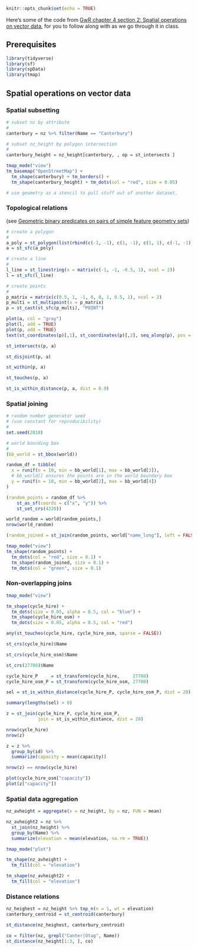 ```r
knitr::opts_chunk$set(echo = TRUE)
```

Here's some of the code from [GwR chapter 4 section 2: Spatial operations on vector data](https://geocompr.robinlovelace.net/spatial-operations.html#spatial-vec), for you to follow along with as we go through it in class.

## Prerequisites

```r
library(tidyverse)
library(sf)
library(spData)
library(tmap)
```

## Spatial operations on vector data

### Spatial subsetting

```r
# subset nz by attribute
#
canterbury = nz %>% filter(Name == "Canterbury")

# subset nz_height by polygon intersection
#
canterbury_height = nz_height[canterbury, , op = st_intersects ]
```

```r
tmap_mode("view")
tm_basemap("OpenStreetMap") +
  tm_shape(canterbury) + tm_borders() +
  tm_shape(canterbury_height) + tm_dots(col = "red", size = 0.05)

# use geometry as a stencil to pull stuff out of another dataset. 

```

### Topological relations

(see [Geometric binary predicates on pairs of simple feature geometry sets](https://r-spatial.github.io/sf/reference/geos_binary_pred.html))

```r
# create a polygon
#
a_poly = st_polygon(list(rbind(c(-1, -1), c(1, -1), c(1, 1), c(-1, -1))))
a = st_sfc(a_poly)

# create a line
#
l_line = st_linestring(x = matrix(c(-1, -1, -0.5, 1), ncol = 2))
l = st_sfc(l_line)

# create points
#
p_matrix = matrix(c(0.5, 1, -1, 0, 0, 1, 0.5, 1), ncol = 2)
p_multi = st_multipoint(x = p_matrix)
p = st_cast(st_sfc(p_multi), "POINT")
```

```r
plot(a, col = "gray")
plot(l, add = TRUE)
plot(p, add = TRUE)
text(st_coordinates(p)[,1], st_coordinates(p)[,2], seq_along(p), pos = 4)
```

```r
st_intersects(p, a)
```

```r
st_disjoint(p, a)
```

```r
st_within(p, a)
```

```r
st_touches(p, a)
```

```r
st_is_within_distance(p, a, dist = 0.9)
```

### Spatial joining

```r
# random number generator seed
# (use constant for reproducibility)
#
set.seed(2018)

# world bounding box
#
(bb_world = st_bbox(world))

random_df = tibble(
  x = runif(n = 10, min = bb_world[1], max = bb_world[3]), 
  # bb_world[] ensures the points are in the world boundary box 
  y = runif(n = 10, min = bb_world[2], max = bb_world[4])
)

(random_points = random_df %>%
    st_as_sf(coords = c("x", "y")) %>%
    st_set_crs(4326))
```

```r
world_random = world[random_points,]
nrow(world_random)
```

```r
(random_joined = st_join(random_points, world["name_long"], left = FALSE))
```

```r
tmap_mode("view")
tm_shape(random_points) +
  tm_dots(col = "red", size = 0.1) +
  tm_shape(random_joined, size = 0.1) +
  tm_dots(col = "green", size = 0.1)
```

### Non-overlapping joins

```r
tmap_mode("view")

tm_shape(cycle_hire) +
  tm_dots(size = 0.05, alpha = 0.5, col = "blue") +
  tm_shape(cycle_hire_osm) +
  tm_dots(size = 0.05, alpha = 0.5, col = "red")

```

```r
any(st_touches(cycle_hire, cycle_hire_osm, sparse = FALSE))
```

```r
st_crs(cycle_hire)$Name
```

```r
st_crs(cycle_hire_osm)$Name
```

```r
st_crs(27700)$Name
```

```r
cycle_hire_P     = st_transform(cycle_hire,     27700)
cycle_hire_osm_P = st_transform(cycle_hire_osm, 27700)

sel = st_is_within_distance(cycle_hire_P, cycle_hire_osm_P, dist = 20)

summary(lengths(sel) > 0)
```

```r
z = st_join(cycle_hire_P, cycle_hire_osm_P,
            join = st_is_within_distance, dist = 20)

nrow(cycle_hire)
nrow(z)
```

```r
z = z %>% 
  group_by(id) %>% 
  summarize(capacity = mean(capacity))

nrow(z) == nrow(cycle_hire)
```

```r
plot(cycle_hire_osm["capacity"])
plot(z["capacity"])
```

### Spatial data aggregation

```r
nz_avheight = aggregate(x = nz_height, by = nz, FUN = mean)

nz_avheight2 = nz %>%
  st_join(nz_height) %>%
  group_by(Name) %>%
  summarize(elevation = mean(elevation, na.rm = TRUE))

tmap_mode("plot")

tm_shape(nz_avheight) +
  tm_fill(col = "elevation")

tm_shape(nz_avheight2) +
  tm_fill(col = "elevation")
```

### Distance relations

```r
nz_heighest = nz_height %>% top_n(n = 1, wt = elevation)
canterbury_centroid = st_centroid(canterbury)

st_distance(nz_heighest, canterbury_centroid)
```

```r
co = filter(nz, grepl("Canter|Otag", Name))
st_distance(nz_height[1:3, ], co)
```
